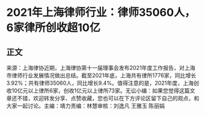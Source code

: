 # 2021年上海律师行业：律师35060人，6家律所创收超10亿
## 正文
来源：上海律协近期，上海律协第十一届理事会发布2021年度工作报告，对上海市律师行业发展情况做出总结。截至2021年底，上海共有律所1776家，同比增长3.92%；共有律师35060人，同比增长9.4%。值得注意的是，2021年度，上海创收10亿元以上律所6家，创收1亿元以上律所73家。无讼小编：如果您觉得这篇文章还不错，欢迎转发分享、点赞收藏，您也可以在下方评论区留下自己的观点，和大家一起讨论。主编：靖力责编：林慧审核：刘逸凡 王雅玉 陈丽娟 